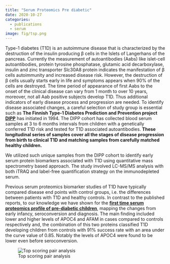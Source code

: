 ---
title: "Serum Proteomics Pre diabetic"
date: 2020-10-27
categories:
  - publications
  - serum
image: fig/tsp.png
---

Type-1 diabetes (T1D) is an autoimmune disease that is characterized by the destruction of the insulin producing β cells in the Islets of Langerhans of the pancreas. Currently the measurement of autoantibodies (Aabs) like islet-cell autoantibodies, protein tyrosine phosphatase, glutamic acid decarboxylase, insulin and zinc transporter Slc30A8 protein indicates the manifestation of β cells autoimmunity and increased disease risk. However, the destruction of β cells usually starts early in life and symptoms appears when 90% of the cells are destroyed. The time period of appearance of first Aabs to the onset of the clinical disease can vary from 1 month to over 10 years, moreover, not all Aab positive subjects develop T1D. Thus additional indicators of early disease process and progression are needed. To identify disease associated changes, a careful selection of study group is essential such as **The Finnish Type-1 Diabetes Prediction and Prevention project [DIPP](https://dipp.fi/?page_id=5239&lang=en)** has initiated in 1994. The DIPP cohort has collected blood serum samples at 3 to 6 months intervals from children with a genetically conferred T1D risk and tested for T1D associated autoantibodies. **These longitudinal series of samples cover all the stages of disease progression from birth to clinical T1D and matching samples from carefully matched healthy children.**

We utilized such unique samples from the DIPP cohort to identify early serum protein biomarkers associated with T1D using quantitative mass spectrometry based approach. The study involved LC-MS/MS analysis with both iTRAQ and label-free quantification strategy on the immunodepleted serum.

Previous serum proteomics biomarker studies of T1D have typically compared disease end points with control groups, i.e. the differences between patients with T1D and healthy controls. In contrast to the published reports, to our knowledge we have shown for the [**first time serum proteomics profile of pre-diabetic children**](https://diabetes.diabetesjournals.org/content/64/6/2265), mapping the changes from early infancy, seroconversion and diagnosis. The main finding included lower and higher levels of APOC4 and AFAM in cases compared to controls respectively and, the combination of this two proteins classified T1D developing children from controls with 91% success rate with an area under the curve value of 0.85. Notably the levels of APOC4 were found to be lower even before seroconversion.

![Top scoring pair analysis](fig/tsp.png)
